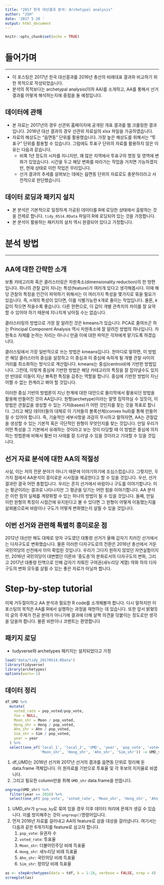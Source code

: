 ```yaml
---
title: "2017 한국 대선결과 분석: Archetypal analysis"
author: "JSH"
date: '2017 5 20 '
output: html_document
---
```


```r
knitr::opts_chunk$set(echo = TRUE)
```


# 들어가며
- - - -

* 이 포스팅은 2017년 한국 대선결과를 2016년 총선의 비례대표 결과와 비교하기 위한 목적으로 작성되었습니다. 
* 분석의 목적보다는 archetypal analysis(이하 AA)를 소개하고, AA를 통해서 선거 결과를 어떻게 해석하는지에 중점을 둘 예정입니다. 

## 데이터에 관해 

* 본 자료는 2017년의 경우 선관위 홈페이지에 공개된 개표 결과를 웹 크롤링한 결과입니다. 2016년 대선 결과의 경우 선관위 자료실의 xlsx 파일을 가공하였습니다. 
* 자료의 해상도는 "읍면동" 단위를 활용했습니다. 가장 높은 해상도를 위해서는 "투표구" 단위를 활용할 수 있습니다. 그럼에도 투표구 단위의 자료를 활용하지 않은 이유는 다음과 같습니다. 
    * 비록 1년 정도의 시차를 지니지만, 꽤 많은 지역에서 투표구의 명칭 및 영역에 변화가 있었습니다. 시간을 두고 해당 변화를 따라가는 작업을 거치면 가능하겠지만, 현재 상태로 이런 작업은 무리입니다. 
    * 선거 결과의 추세를 살펴보는 데에는 읍면동 단위의 자료로도 충분하리라고 사전적으로 판단했습니다. 

## 데이터 로딩과 패키지 설치

* 본 분석은 기본적으로 일정하게 가공된 데이터를 R에 로딩한 상태에서 출발하는 것을 전제로 합니다. `tidy_0514.RData` 파일이 R에 로딩되어 있는 것을 가정합니다. 
* 본 분석이 활용하는 패키지의 설치 역시 완결되어 있다고 가정합니다. 

# 분석 방법 
- - - -

## AA에 대한 간략한 소개 

보통 카테고리화 혹은 클러스터링은 차원축소(dimensionality reduction)의 한 방편입니다. 하나의 관찰 값이 지니는 특성(feature)가 여러개 있다고 생각해봅시다. 이때 해당 관찰의 특징을 인간이 파악하기 위해서는 이 여러가지 특성을 몇가지로 묶을 필요가 있습니다. 즉, $n$개의 특성이 있다면, 이를 식별가능한 $k$개로 줄이는 작업입니다. 물론, $k$값이 작으면 작을수록 좋습니다. 다른 한편으로, 이 값이 개별 관측치의 차이를 잘 요약할 수 있어야 하기 때문에 지나치게 낮아질 수는 없습니다. 

클러스터링의 방법으로 가장 잘 알려진 것은 kmeans가 있습니다. PCA로 줄여쓰곤 하는 Principal Component Analysis 역시 차원축소에 잘 알려진 방법의 하나입니다. 차원축소 자체를 논하는 자리는 아니니 만큼 이에 대한 파악은 각자에게 맡기도록 하겠습니다. 

클러스팅에서 가장 일반적으로 쓰는 방법은 kmeans입니다. 한마디로 말하면, 이 방법은 해당 클러스터의 중심을 설정하고 이 중심과 이 중심에 속하게 될 개별 관찰 사이의 거리를 최소화하는 방식으로 계산됩니다. kmeans는 중심(centroid)에 기반한 방법입니다. 그런데, 이렇게 중심에 기반한 방법은 해당 카테고리의 특징을 잘 잡아낼수도 있지만 반대로 이들이 지닌 뾰족한 특징을 감추는 역할을 합니다. 중심에 기반한 방법이 지닌 어쩔 수 없는 한계라고 봐야 할 것입니다. 

이러한 중심 기반의 방법론이 지닌 한계에 대한 대안으로 물리학에서 활용되던 방법을 활용해 만들어진 것이 AA입니다. 원형(archetype)이라는 말엣 짐작하실 수 있듯이, 이 방법은 관찰값을 생성할 수 있는 기저(bases)가 어떤 것인지를 찾는 것을 목표로 합니다. 그리고 해당 데이터들의 대체로 이 기저들의 볼록선체(convex hull)를 통해 만들어질 수 있어야 합니다. 즉, 기술적인 세부사항을 과감히 무시하고 말하자면, AA는 관찰값을 생성할 수 있는 기본적 혹은 극단적인 원형이 무엇인지를 찾는 것입니다. 만일 우리가 어떤 특성을 그 기본에서 유래하는 것이라고 보는 것이 타당할 때 이 방법은 중심에 의지하는 방법론에 비해서 훨씬 더 사태를 잘 드러낼 수 있을 것이라고 기대할 수 있을 것입니다. 

## 선거 자료 분석에 대한 AA의 적절성 

사실, 이는 저의 전문 분야가 아니기 때문에 이야기하기에 조심스럽습니다. 그렇지만, 두 가지 점에서 AA분석이 흥미로운 시사점을 제공한다고 할 수 있을 것입니다. 우선, 선거결과란 결국 어떤 총합입니다. 우리는 흔히 선거에서 바람이나 구도를 이야기합니다. 이는 평균이라는 결과로 나타나지만 그 평균을 당기는 어떤 힘을 이야기합니다. AA 분석은 이런 힘의 실체를 계량화할 수 있는 하나의 방법이 될 수 있을 것입니다. 둘째, 만일 이런 원형의 특징이 시점간에 유지된다고 볼 수 있다면 그 원형이 어떻게 이동했는지를 살펴봄으로써 바람이나 구도가 어떻게 변화했는지 살필 수 있을 것입니다. 

## 이번 선거와 관련해 특별히 흥미로운 점 

2012년 대선만 해도 대체로 양자 구도였던 대통령 선거가 올해 갑자기 치러진 선거에서는 다자구도로 변화했습니다. 물론 이러한 다자구도로의 전환은 2016년 총선에서 거둔 국민의당의 선전에서 이미 확립된 것입니다. 우리가 그다지 원하지 않았던 자연실험이지만, 2016년 국민의당이 대변했던 이른바 '중도층'의 분화로서의 다자구도의 변화, 그리고 2017년 대통령 탄핵으로 인해 갑자기 치뤄진 구여권(새누리당 계열) 약화 하의 다자구도의 변화 모두를 살필 수 있는 좋은 자료가 아닐까 합니다. 

# Step-by-step tutorial 

이제 거두절미하고 AA 분석과 필요한 R code를 소개해볼까 합니다. 다시 말하지만 이 포스팅의 목적은 AA를 R에서 실행하는 과정을 재현하는 데 있습니다. 또한 앞서 밝혔듯이 글의 주제가 전공 분야가 아니기에 결과에 더해 살짝 의견을 덧붙이는 정도로만 생각을 담을까 합니다. 물론 비판이나 코멘트는 환영합니다 
  
## 패키지 로딩

* tudyverse와 archetypes 패키지는 설치되었다고 가정 

```r
load("data/tidy_20170514.RData")
library(tidyverse)
library(archetypes)
options(warn=-1)
```

## 데이터 정리 

```r
df_UMD %>% 
  mutate(
    voted_rate = pop_voted/pop_vote,
    Yoo = NULL, 
    Moon_shr = Moon / pop_voted, 
    Hong_shr = Hong / pop_voted, 
    Ahn_shr = Ahn / pop_voted,  
    Sim_shr = Sim / pop_voted, 
    year = year 
  ) %>% 
  select(one_of('local_1', 'local_2', 'UMD', 'year', 'pop_vote', 'voted_rate', 
                'Moon_shr', 'Hong_shr', 'Ahn_shr', 'Sim_shr')) -> UMD_shr
```

1. df_UMD는 2016년 선거와 2017년 선거의 결과를 읍면동 단위로 정리해 둔 data.frame 객체입니다. 이 원자료를 기반으로 투표율 및 각 후보의 지지율로 바꿉니다. 
2. 그리고 필요한 column만을 취해 `UMD_shr` data.frame을 만듭니다. 

```r
ungroup(UMD_shr) %>% 
  filter(year == 2016) %>% 
  select(one_of('pop_vote', 'voted_rate', 'Moon_shr', 'Hong_shr', 'Ahn_shr', 'Sim_shr'))-> tdf 
```

1. UMD_shr가 `group_by`로 묶여 있을 경우 이후 데이터 처리에 문제가 생길 수 있습니다. 이를 방지해주는 것이 `ungroup()`명령어입니다. 
2. 먼저 2016년 자료를 걸러내고 AA의 feature로 삼을 대상을 걸러냅니다. 여기서는 다음과 같은 6개가지를 feature로 삼고자 합니다. 
    1. `pop_vote`: 유권자 수 
    2. `voted_rate`: 투표율 
    3. `Moon_shr`: 더불어민주당 비례 득표율 
    4. `Hong_shr`: 새누리당 비례 득표율 
    5. `Ahn_shr`: 국민의당 비례 득표율 
    6. `Sim_shr`: 정의당 비례 득표율 

```r
as <- stepArchetypes(data = tdf, k = 1:10, verbose = FALSE, nrep = 4)
screeplot(as)
```

